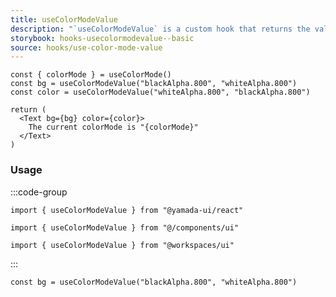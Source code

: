 ```yaml
---
title: useColorModeValue
description: "`useColorModeValue` is a custom hook that returns the value of the current color mode from the provided values."
storybook: hooks-usecolormodevalue--basic
source: hooks/use-color-mode-value
---
```


```tsx preview functional client
const { colorMode } = useColorMode()
const bg = useColorModeValue("blackAlpha.800", "whiteAlpha.800")
const color = useColorModeValue("whiteAlpha.800", "blackAlpha.800")

return (
  <Text bg={bg} color={color}>
    The current colorMode is "{colorMode}"
  </Text>
)
```

### Usage

:::code-group

```tsx [package]
import { useColorModeValue } from "@yamada-ui/react"
```

```tsx [alias]
import { useColorModeValue } from "@/components/ui"
```

```tsx [monorepo]
import { useColorModeValue } from "@workspaces/ui"
```

:::

```tsx
const bg = useColorModeValue("blackAlpha.800", "whiteAlpha.800")
```
